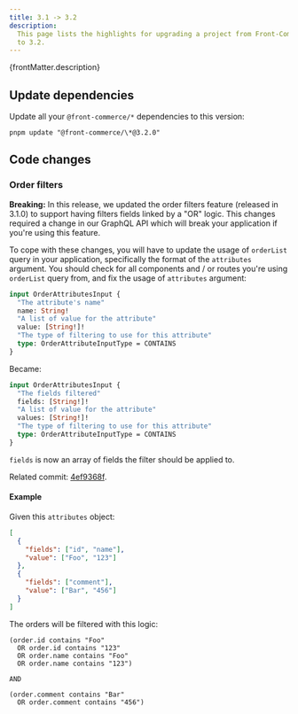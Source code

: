 ```yaml
---
title: 3.1 -> 3.2
description:
  This page lists the highlights for upgrading a project from Front-Commerce 3.1
  to 3.2.
---
```


<p>{frontMatter.description}</p>

## Update dependencies

Update all your `@front-commerce/*` dependencies to this version:

```shell
pnpm update "@front-commerce/\*@3.2.0"
```

## Code changes

### Order filters

**Breaking:** In this release, we updated the order filters feature (released in
3.1.0) to support having filters fields linked by a "OR" logic. This changes
required a change in our GraphQL API which will break your application if you're
using this feature.

To cope with these changes, you will have to update the usage of `orderList`
query in your application, specifically the format of the `attributes` argument.
You should check for all components and / or routes you're using `orderList`
query from, and fix the usage of `attributes` argument:

```graphql
input OrderAttributesInput {
  "The attribute's name"
  name: String!
  "A list of value for the attribute"
  value: [String!]!
  "The type of filtering to use for this attribute"
  type: OrderAttributeInputType = CONTAINS
}
```

Became:

```graphql
input OrderAttributesInput {
  "The fields filtered"
  fields: [String!]!
  "A list of value for the attribute"
  values: [String!]!
  "The type of filtering to use for this attribute"
  type: OrderAttributeInputType = CONTAINS
}
```

`fields` is now an array of fields the filter should be applied to.

Related commit:
[4ef9368f](https://gitlab.blackswift.cloud/front-commerce/front-commerce/-/commit/4ef9368fcaab568c4a2053cc1b3dec69c69e20e6).

#### Example

Given this `attributes` object:

```json
[
  {
    "fields": ["id", "name"],
    "value": ["Foo", "123"]
  },
  {
    "fields": ["comment"],
    "value": ["Bar", "456"]
  }
]
```

The orders will be filtered with this logic:

```
(order.id contains "Foo"
  OR order.id contains "123"
  OR order.name contains "Foo"
  OR order.name contains "123")

AND

(order.comment contains "Bar"
  OR order.comment contains "456")
```
